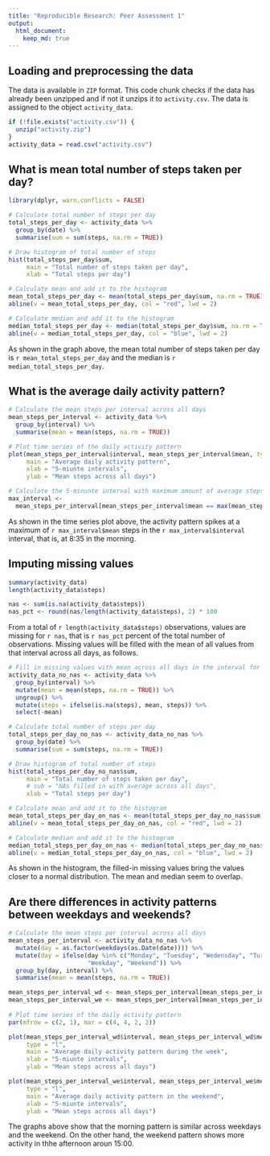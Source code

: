 ```yaml
---
title: "Reproducible Research: Peer Assessment 1"
output: 
  html_document:
    keep_md: true
---
```



## Loading and preprocessing the data

The data is available in `ZIP` format. This code chunk checks if the data has already been unzipped and if not it unzips it to `activity.csv`. The data is assigned to the object `activity_data`.

```r
if (!file.exists("activity.csv")) {
  unzip("activity.zip")
}
activity_data = read.csv("activity.csv")
```

## What is mean total number of steps taken per day?

```r
library(dplyr, warn.conflicts = FALSE)

# Calculate total number of steps per day
total_steps_per_day <- activity_data %>% 
  group_by(date) %>% 
  summarise(sum = sum(steps, na.rm = TRUE))

# Draw histogram of total number of steps
hist(total_steps_per_day$sum,
     main = "Total number of steps taken per day",
     xlab = "Total steps per day")

# Calculate mean and add it to the histogram
mean_total_steps_per_day <- mean(total_steps_per_day$sum, na.rm = TRUE)
abline(v = mean_total_steps_per_day, col = "red", lwd = 2)

# Calculate median and add it to the histogram
median_total_steps_per_day <- median(total_steps_per_day$sum, na.rm = TRUE) 
abline(v = median_total_steps_per_day, col = "blue", lwd = 2)
```

As shown in the graph above, the mean total number of steps taken per day is `r mean_total_steps_per_day` and the median is `r median_total_steps_per_day`.

## What is the average daily activity pattern?

```r
# Calculate the mean steps per interval across all days
mean_steps_per_interval <- activity_data %>% 
  group_by(interval) %>% 
  summarise(mean = mean(steps, na.rm = TRUE))

# Plot time series of the daily activity pattern
plot(mean_steps_per_interval$interval, mean_steps_per_interval$mean, type = "l",
     main = "Average daily activity pattern",
     xlab = "5-miunte intervals",
     ylab = "Mean steps across all days")

# Calculate the 5-minunte interval with maximum amount of average steps
max_interval <- 
  mean_steps_per_interval[mean_steps_per_interval$mean == max(mean_steps_per_interval$mean), ]
```

As shown in the time series plot above, the activity pattern spikes at a maximum of `r max_interval$mean` steps in the `r max_interval$interval` interval, that is, at 8:35 in the morning.

## Imputing missing values

```r
summary(activity_data)
length(activity_data$steps)

nas <- sum(is.na(activity_data$steps))
nas_pct <- round(nas/length(activity_data$steps), 2) * 100
```
From a total of `r length(activity_data$steps)` observations, values are missing for `r nas`, that is `r nas_pct` percent of the total number of observations. Missing values will be filled with the mean of all values from that interval across all days, as follows.

```r
# Fill in missing values with mean across all days in the interval for which the value is missing
activity_data_no_nas <- activity_data %>% 
  group_by(interval) %>% 
  mutate(mean = mean(steps, na.rm = TRUE)) %>% 
  ungroup() %>%
  mutate(steps = ifelse(is.na(steps), mean, steps)) %>% 
  select(-mean)

# Calculate total number of steps per day
total_steps_per_day_no_nas <- activity_data_no_nas %>% 
  group_by(date) %>% 
  summarise(sum = sum(steps, na.rm = TRUE))

# Draw histogram of total number of steps
hist(total_steps_per_day_no_nas$sum,
     main = "Total number of steps taken per day",
     # sub = "NAs filled in with average across all days",
     xlab = "Total steps per day")

# Calculate mean and add it to the histogram
mean_total_steps_per_day_on_nas <- mean(total_steps_per_day_no_nas$sum, na.rm = TRUE)
abline(v = mean_total_steps_per_day_on_nas, col = "red", lwd = 2)

# Calculate median and add it to the histogram
median_total_steps_per_day_on_nas <- median(total_steps_per_day_no_nas$sum, na.rm = TRUE) 
abline(v = median_total_steps_per_day_on_nas, col = "blue", lwd = 2)
```

As shown in the histogram, the filled-in missing values bring the values closer to a normal distribution. The mean and median seem to overlap.

## Are there differences in activity patterns between weekdays and weekends?

```r
# Calculate the mean steps per interval across all days
mean_steps_per_interval <- activity_data_no_nas %>% 
  mutate(day = as.factor(weekdays(as.Date(date)))) %>% 
  mutate(day = ifelse(day %in% c("Monday", "Tuesday", "Wedensday", "Tursday", "Friday"),
                      "Weekday", "Weekend")) %>% 
  group_by(day, interval) %>% 
  summarise(mean = mean(steps, na.rm = TRUE))

mean_steps_per_interval_wd <- mean_steps_per_interval[mean_steps_per_interval$day == "Weekday", ]
mean_steps_per_interval_we <- mean_steps_per_interval[mean_steps_per_interval$day == "Weekend", ]
  
# Plot time series of the daily activity pattern
par(mfrow = c(2, 1), mar = c(4, 4, 2, 2))

plot(mean_steps_per_interval_wd$interval, mean_steps_per_interval_wd$mean, 
     type = "l",
     main = "Average daily activity pattern during the week",
     xlab = "5-miunte intervals",
     ylab = "Mean steps across all days")

plot(mean_steps_per_interval_we$interval, mean_steps_per_interval_we$mean,
     type = "l",
     main = "Average daily activity pattern in the weekend",
     xlab = "5-miunte intervals",
     ylab = "Mean steps across all days")
```

The graphs above show that the morning pattern is similar across weekdays and the weekend. On the other hand, the weekend pattern shows more activity in thhe afternoon aroun 15:00.
